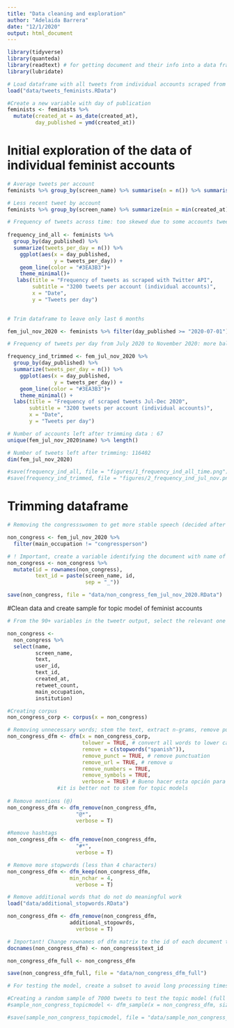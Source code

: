 ```yaml
---
title: "Data cleaning and exploration"
author: "Adelaida Barrera"
date: "12/1/2020"
output: html_document
---
```


```r
library(tidyverse)
library(quanteda)
library(readtext) # for getting document and their info into a data frame 
library(lubridate)
```

```r

# Load dataframe with all tweets from individual accounts scraped from twitter
load("data/tweets_feminists.RData")

#Create a new variable with day of publication
feminists <- feminists %>% 
  mutate(created_at = as_date(created_at),
         day_published = ymd(created_at)) 
```

# Initial exploration of the data of individual feminist accounts 

```r

# Average tweets per account 
feminists %>% group_by(screen_name) %>% summarise(n = n()) %>% summarise(avg_tweets = mean(n))

# Less recent tweet by account 
feminists %>% group_by(screen_name) %>% summarize(min = min(created_at)) %>% arrange(desc(min))

# Frequency of tweets across time: too skewed due to some accounts tweeting too little
 
frequency_ind_all <- feminists %>% 
  group_by(day_published) %>% 
  summarize(tweets_per_day = n()) %>% 
    ggplot(aes(x = day_published,
               y = tweets_per_day)) +
    geom_line(color = "#3EA3B3")+
    theme_minimal()+
   labs(title = "Frequency of tweets as scraped with Twitter API",
        subtitle = "3200 tweets per account (individual accounts)",
        x = "Date", 
        y = "Tweets per day")
       

# Trim dataframe to leave only last 6 months

fem_jul_nov_2020 <- feminists %>% filter(day_published >= "2020-07-01")       

# Frequency of tweets per day from July 2020 to November 2020: more balanced

frequency_ind_trimmed <- fem_jul_nov_2020 %>% 
  group_by(day_published) %>% 
  summarize(tweets_per_day = n()) %>% 
    ggplot(aes(x = day_published,
               y = tweets_per_day)) +
    geom_line(color = "#3EA3B3")+
    theme_minimal() +
  labs(title = "Frequency of scraped tweets Jul-Dec 2020",
       subtitle = "3200 tweets per account (individual accounts)",
       x = "Date", 
       y = "Tweets per day")

# Number of accounts left after trimming data : 67 
unique(fem_jul_nov_2020$name) %>% length()

# Number of tweets left after trimming: 116402 
dim(fem_jul_nov_2020)

#save(frequency_ind_all, file = "figures/1_frequency_ind_all_time.png")
#save(frequency_ind_trimmed, file = "figures/2_frequency_ind_jul_nov.png")

```

# Trimming dataframe 
```r

# Removing the congressswomen to get more stable speech (decided after exploring with topic models)

non_congress <- fem_jul_nov_2020 %>%
  filter(main_occupation != "congressperson") 

# ! Important, create a variable identifying the document with name of user and number of tweet 
non_congress <- non_congress %>% 
  mutate(id = rownames(non_congress),
         text_id = paste(screen_name, id,
                         sep = "_"))

save(non_congress, file = "data/non_congress_fem_jul_nov_2020.RData")
```

#Clean data and create sample for topic model of feminist accounts

```r

# From the 90+ variables in the tweetr output, select the relevant one for the analysis

non_congress <- 
  non_congress %>% 
  select(name, 
         screen_name, 
         text,
         user_id, 
         text_id,
         created_at, 
         retweet_count,
         main_occupation,
         institution)

#Creating corpus
non_congress_corp <- corpus(x = non_congress)

# Removing unnecessary words; stem the text, extract n-grams, remove punctuation, keep Twitter features…
non_congress_dfm <- dfm(x = non_congress_corp, 
                        tolower = TRUE, # convert all words to lower case 
                        remove = c(stopwords("spanish")),
                        remove_punct = TRUE, # remove punctuation
                        remove_url = TRUE, # remove u
                        remove_numbers = TRUE,
                        remove_symbols = TRUE,
                        verbose = TRUE) # Bueno hacer esta opción para ver que está haciendo el dfm.
                #it is better not to stem for topic models  
             
# Remove mentions (@)
non_congress_dfm <- dfm_remove(non_congress_dfm,
                      "@*",
                      verbose = T)

#Remove hashtags         
non_congress_dfm <- dfm_remove(non_congress_dfm,
                      "#*",
                      verbose = T)

# Remove more stopwords (less than 4 characters)
non_congress_dfm <- dfm_keep(non_congress_dfm,
                    min_nchar = 4,
                      verbose = T)

# Remove additional words that do not do meaningful work 
load("data/additional_stopwords.RData")

non_congress_dfm <- dfm_remove(non_congress_dfm,
                    additional_stopowrds,
                      verbose = T)

# Important! Change rownames of dfm matrix to the id of each document that includes name of author
docnames(non_congress_dfm) <- non_congress$text_id

non_congress_dfm_full <- non_congress_dfm

save(non_congress_dfm_full, file = "data/non_congress_dfm_full")

```


```r

# For testing the model, create a subset to avoid long processing times. This was used to define number of topics. Later the model was run in the whole dfm.

#Creating a random sample of 7000 tweets to test the topic model (full dfm is too large)
#sample_non_congress_topicmodel <- dfm_sample(x = non_congress_dfm, size = 7000, margin = "documents")

#save(sample_non_congress_topicmodel, file = "data/sample_non_congress_topicmodel.Rdata")
```


